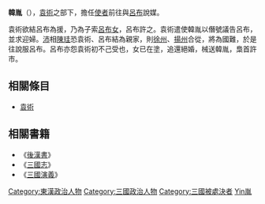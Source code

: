 '''韓胤'''（{{bd|?||197年||catIdx=Han韓胤}}），[[袁術|袁術]]之部下，擔任[[使者|使者]]前往與[[呂布|呂布]]說媒。

袁術欲結呂布為援，乃為子索[[呂氏_(呂布女)|呂布女]]，呂布許之。袁術遣使韓胤以僭號議告呂布，並求迎婦。[[沛|沛]]相[[陈珪_(东汉)|陳珪]]恐袁術、呂布結為親家，則[[徐州|徐州]]、[[揚州|揚州]]合從，將為國難，於是往說服呂布。呂布亦怨袁術初不己受也，女已在塗，追還絕婚，械送韓胤，梟首許市。

== 相關條目 ==
* [[袁術|袁術]]

== 相關書籍 ==
* 《[[後漢書|後漢書]]》
* 《[[三國志|三國志]]》
* 《[[三國演義|三國演義]]》

{{三國人物小作品}}

{{DEFAULTSORT:Han韓胤}}
[[Category:東漢政治人物|Category:東漢政治人物]]
[[Category:三國政治人物|Category:三國政治人物]]
[[Category:三國被處決者|Category:三國被處決者]]
[[Category:韓姓|Yin胤]]